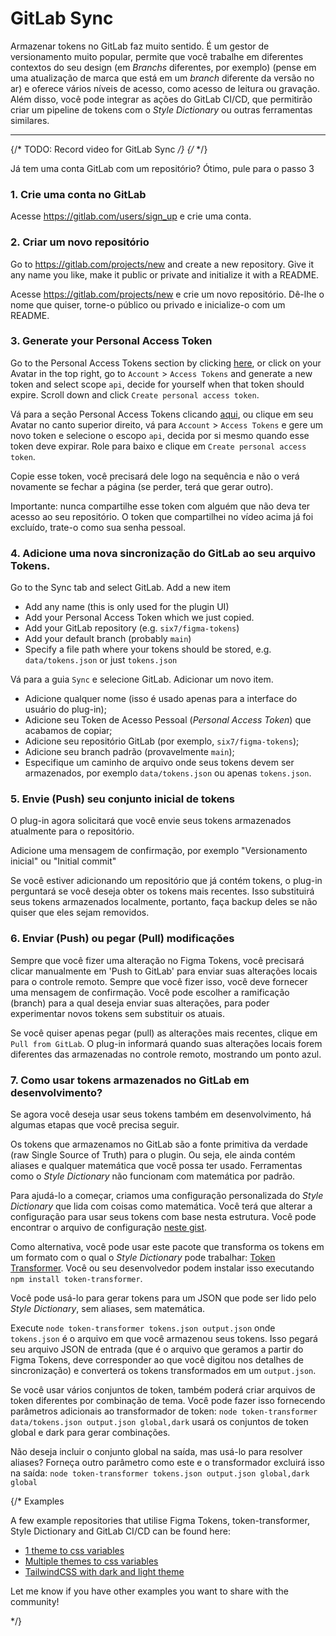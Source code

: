 # GitLab Sync

Armazenar tokens no GitLab faz muito sentido. É um gestor de versionamento muito popular, permite que você trabalhe em diferentes contextos do seu design (em *Branchs* diferentes, por exemplo) (pense em uma atualização de marca que está em um *branch* diferente da versão no ar) e oferece vários níveis de acesso, como acesso de leitura ou gravação. Além disso, você pode integrar as ações do GitLab CI/CD, que permitirão criar um pipeline de tokens com o *Style Dictionary* ou outras ferramentas similares.

---


{/* TODO: Record video for GitLab Sync */}
{/* <ReactPlayer
  muted
  width="100%"
  height="auto"
  loop
  playing
  controls
  url="/github-sync.mp4"
/> */}


<Callout emoji="💡">
  Já tem uma conta GitLab com um repositório? Ótimo, pule para o passo 3
</Callout>

### 1. Crie uma conta no GitLab

Acesse https://gitlab.com/users/sign_up e crie uma conta.

### 2. Criar um novo repositório

Go to https://gitlab.com/projects/new and create a new repository. Give it any name you like, make it public or private and initialize it with a README.

Acesse https://gitlab.com/projects/new e crie um novo repositório. Dê-lhe o nome que quiser, torne-o público ou privado e inicialize-o com um README.

### 3. Generate your Personal Access Token

Go to the Personal Access Tokens section by clicking [here](https://gitlab.com/-/profile/personal_access_tokens), or click on your Avatar in the top right, go to `Account` > `Access Tokens` and generate a new token and select scope `api`, decide for yourself when that token should expire. Scroll down and click `Create personal access token`.

Vá para a seção Personal Access Tokens clicando [aqui](https://gitlab.com/-/profile/personal_access_tokens), ou clique em seu Avatar no canto superior direito, vá para `Account` > `Access Tokens` e gere um novo token e selecione o escopo `api`, decida por si mesmo quando esse token deve expirar. Role para baixo e clique em `Create personal access token`.

Copie esse token, você precisará dele logo na sequência e não o verá novamente se fechar a página (se perder, terá que gerar outro).

Importante: nunca compartilhe esse token com alguém que não deva ter acesso ao seu repositório. O token que compartilhei no vídeo acima já foi excluído, trate-o como sua senha pessoal.

### 4. Adicione uma nova sincronização do GitLab ao seu arquivo Tokens.

Go to the Sync tab and select GitLab. Add a new item

- Add any name (this is only used for the plugin UI)
- Add your Personal Access Token which we just copied.
- Add your GitLab repository (e.g. `six7/figma-tokens`)
- Add your default branch (probably `main`)
- Specify a file path where your tokens should be stored, e.g. `data/tokens.json` or just `tokens.json`

Vá para a guia `Sync` e selecione GitLab. Adicionar um novo item.

- Adicione qualquer nome (isso é usado apenas para a interface do usuário do plug-in);
- Adicione seu Token de Acesso Pessoal (*Personal Access Token*) que acabamos de copiar;
- Adicione seu repositório GitLab (por exemplo, `six7/figma-tokens`);
- Adicione seu branch padrão (provavelmente `main`);
- Especifique um caminho de arquivo onde seus tokens devem ser armazenados, por exemplo `data/tokens.json` ou apenas `tokens.json`.

### 5. Envie (Push) seu conjunto inicial de tokens

O plug-in agora solicitará que você envie seus tokens armazenados atualmente para o repositório.

Adicione uma mensagem de confirmação, por exemplo "Versionamento inicial" ou "Initial commit"

Se você estiver adicionando um repositório que já contém tokens, o plug-in perguntará se você deseja obter os tokens mais recentes. Isso substituirá seus tokens armazenados localmente, portanto, faça backup deles se não quiser que eles sejam removidos.

### 6. Enviar (Push) ou pegar (Pull) modificações

Sempre que você fizer uma alteração no Figma Tokens, você precisará clicar manualmente em 'Push to GitLab' para enviar suas alterações locais para o controle remoto. Sempre que você fizer isso, você deve fornecer uma mensagem de confirmação. Você pode escolher a ramificação (branch) para a qual deseja enviar suas alterações, para poder experimentar novos tokens sem substituir os atuais.

Se você quiser apenas pegar (pull) as alterações mais recentes, clique em `Pull from GitLab`. O plug-in informará quando suas alterações locais forem diferentes das armazenadas no controle remoto, mostrando um ponto azul.

### 7. Como usar tokens armazenados no GitLab em desenvolvimento?

Se agora você deseja usar seus tokens também em desenvolvimento, há algumas etapas que você precisa seguir.

Os tokens que armazenamos no GitLab são a fonte primitiva da verdade (raw Single Source of Truth) para o plugin. Ou seja, ele ainda contém aliases e qualquer matemática que você possa ter usado. Ferramentas como o *Style Dictionary* não funcionam com matemática por padrão.

Para ajudá-lo a começar, criamos uma configuração personalizada do *Style Dictionary* que lida com coisas como matemática. Você terá que alterar a configuração para usar seus tokens com base nesta estrutura. Você pode encontrar o arquivo de configuração [neste gist](https://gist.github.com/six7/9cbce8bcbb16b308c5c87f3729392d21).

Como alternativa, você pode usar este pacote que transforma os tokens em um formato com o qual o *Style Dictionary* pode trabalhar: [Token Transformer](https://www.npmjs.com/package/token-transformer). Você ou seu desenvolvedor podem instalar isso executando `npm install token-transformer`.

Você pode usá-lo para gerar tokens para um JSON que pode ser lido pelo *Style Dictionary*, sem aliases, sem matemática.

Execute `node token-transformer tokens.json output.json` onde `tokens.json` é o arquivo em que você armazenou seus tokens. Isso pegará seu arquivo JSON de entrada (que é o arquivo que geramos a partir do Figma Tokens, deve corresponder ao que você digitou nos detalhes de sincronização) e converterá os tokens transformados em um `output.json`.

Se você usar vários conjuntos de token, também poderá criar arquivos de token diferentes por combinação de tema. Você pode fazer isso fornecendo parâmetros adicionais ao transformador de token: `node token-transformer data/tokens.json output.json global,dark` usará os conjuntos de token global e dark para gerar combinações.

Não deseja incluir o conjunto global na saída, mas usá-lo para resolver aliases? Forneça outro parâmetro como este e o transformador excluirá isso na saída: `node token-transformer tokens.json output.json global,dark global`

{/* 
<Callout emoji="💡">
  Examples

A few example repositories that utilise Figma Tokens, token-transformer, Style Dictionary and GitLab CI/CD can be found here:

- [1 theme to css variables](https://github.com/six7/figma-tokens-example)
- [Multiple themes to css variables](https://github.com/six7/figma-tokens-example-multi)
- [TailwindCSS with dark and light theme](https://github.com/six7/figma-tokens-example-tailwindcss)

Let me know if you have other examples you want to share with the community!

</Callout>
*/}